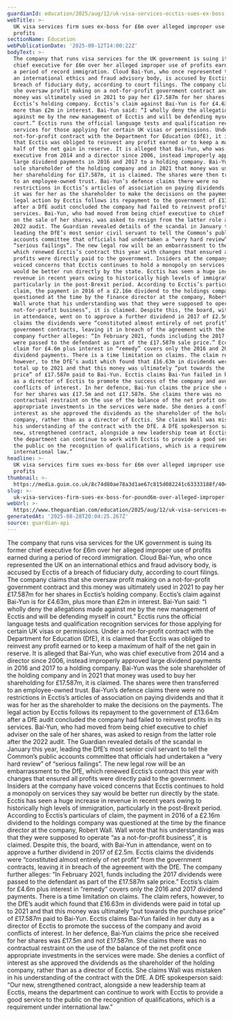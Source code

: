 ```yaml
---
guardianId: education/2025/aug/12/uk-visa-services-ecctis-sues-ex-boss
webTitle: >-
  UK visa services firm sues ex-boss for £6m over alleged improper use of
  profits
sectionName: Education
webPublicationDate: '2025-08-12T14:00:22Z'
bodyText: >-
  The company that runs visa services for the UK government is suing its former
  chief executive for £6m over her alleged improper use of profits earned during
  a period of record immigration. Cloud Bai-Yun, who once represented the UK on
  an international ethics and fraud advisory body, is accused by Ecctis of a
  breach of fiduciary duty, according to court filings. The company claims that
  she oversaw profit making on a not-for-profit government contract and this
  money was ultimately used in 2021 to pay her £17.587m for her shares in
  Ecctis’s holding company. Ecctis’s claim against Bai-Yun is for £4.63m, plus
  more than £2m in interest. Bai-Yun said: “I wholly deny the allegations made
  against me by the new management of Ecctis and will be defending myself in
  court.” Ecctis runs the official language tests and qualification recognition
  services for those applying for certain UK visas or permissions. Under a
  not-for-profit contract with the Department for Education (DfE), it is claimed
  that Ecctis was obliged to reinvest any profit earned or to keep a maximum of
  half of the net gain in reserve. It is alleged that Bai-Yun, who was chief
  executive from 2014 and a director since 2006, instead improperly approved
  large dividend payments in 2016 and 2017 to a holding company. Bai-Yun was the
  sole shareholder of the holding company and in 2021 that money was used to buy
  her shareholding for £17.587m, it is claimed. The shares were then transferred
  to an employee-owned trust. Bai-Yun’s defence claims there were no
  restrictions in Ecctis’s articles of association on paying dividends and that
  it was for her as the shareholder to make the decisions on the payments. The
  legal action by Ecctis follows its repayment to the government of £13.64m
  after a DfE audit concluded the company had failed to reinvest profits in its
  services. Bai-Yun, who had moved from being chief executive to chief adviser
  on the sale of her shares, was asked to resign from the latter role after the
  2022 audit. The Guardian revealed details of the scandal in January this year,
  leading the DfE’s most senior civil servant to tell the Common’s public
  accounts committee that officials had undertaken a “very hard review” of
  “serious failings”. The new legal row will be an embarrassment to the DfE,
  which renewed Ecctis’s contract this year with changes that ensured all
  profits were directly paid to the government. Insiders at the company have
  voiced concerns that Ecctis continues to hold a monopoly on services they say
  would be better run directly by the state. Ecctis has seen a huge increase in
  revenue in recent years owing to historically high levels of immigration,
  particularly in the post-Brexit period. According to Ecctis’s particulars of
  claim, the payment in 2016 of a £2.16m dividend to the holdings company was
  questioned at the time by the finance director at the company, Robert Wall.
  Wall wrote that his understanding was that they were supposed to operate “as a
  not-for-profit business”, it is claimed. Despite this, the board, with Bai-Yun
  in attendance, went on to approve a further dividend in 2017 of £2.5m. Ecctis
  claims the dividends were “constituted almost entirely of net profit” from the
  government contracts, leaving it in breach of the agreement with the DfE. The
  company further alleges: “In February 2021, funds including the 2017 dividends
  were passed to the defendant as part of the £17.587m sale price.” Ecctis’s
  claim for £4.6m plus interest in “remedy” covers only the 2016 and 2017
  dividend payments. There is a time limitation on claims. The claim refers,
  however, to the DfE’s audit which found that £16.63m in dividends were paid in
  total up to 2021 and that this money was ultimately “put towards the purchase
  price” of £17.587m paid to Bai-Yun. Ecctis claims Bai-Yun failed in her duty
  as a director of Ecctis to promote the success of the company and avoid
  conflicts of interest. In her defence, Bai-Yun claims the price she received
  for her shares was £17.5m and not £17.587m. She claims there was no
  contractual restraint on the use of the balance of the net profit once
  appropriate investments in the services were made. She denies a conflict of
  interest as she approved the dividends as the shareholder of the holding
  company, rather than as a director of Ecctis. She claims Wall was mistaken in
  his understanding of the contract with the DfE. A DfE spokesperson said: “Our
  new, strengthened contract, alongside a new leadership team at Ecctis, means
  the department can continue to work with Ecctis to provide a good service to
  the public on the recognition of qualifications, which is a requirement under
  international law.”
headline: >-
  UK visa services firm sues ex-boss for £6m over alleged improper use of
  profits
thumbnail: >-
  https://media.guim.co.uk/8c74d80ae78a3d1ae67c815d082241c63333188f/404_0_5000_4000/500.jpg
slug: >-
  uk-visa-services-firm-sues-ex-boss-for-pound6m-over-alleged-improper-use-of-profits
webUrl: >-
  https://www.theguardian.com/education/2025/aug/12/uk-visa-services-ecctis-sues-ex-boss
generatedAt: '2025-08-28T20:04:25.267Z'
source: guardian-api
---
```

The company that runs visa services for the UK government is suing its former chief executive for £6m over her alleged improper use of profits earned during a period of record immigration. Cloud Bai-Yun, who once represented the UK on an international ethics and fraud advisory body, is accused by Ecctis of a breach of fiduciary duty, according to court filings. The company claims that she oversaw profit making on a not-for-profit government contract and this money was ultimately used in 2021 to pay her £17.587m for her shares in Ecctis’s holding company. Ecctis’s claim against Bai-Yun is for £4.63m, plus more than £2m in interest. Bai-Yun said: “I wholly deny the allegations made against me by the new management of Ecctis and will be defending myself in court.” Ecctis runs the official language tests and qualification recognition services for those applying for certain UK visas or permissions. Under a not-for-profit contract with the Department for Education (DfE), it is claimed that Ecctis was obliged to reinvest any profit earned or to keep a maximum of half of the net gain in reserve. It is alleged that Bai-Yun, who was chief executive from 2014 and a director since 2006, instead improperly approved large dividend payments in 2016 and 2017 to a holding company. Bai-Yun was the sole shareholder of the holding company and in 2021 that money was used to buy her shareholding for £17.587m, it is claimed. The shares were then transferred to an employee-owned trust. Bai-Yun’s defence claims there were no restrictions in Ecctis’s articles of association on paying dividends and that it was for her as the shareholder to make the decisions on the payments. The legal action by Ecctis follows its repayment to the government of £13.64m after a DfE audit concluded the company had failed to reinvest profits in its services. Bai-Yun, who had moved from being chief executive to chief adviser on the sale of her shares, was asked to resign from the latter role after the 2022 audit. The Guardian revealed details of the scandal in January this year, leading the DfE’s most senior civil servant to tell the Common’s public accounts committee that officials had undertaken a “very hard review” of “serious failings”. The new legal row will be an embarrassment to the DfE, which renewed Ecctis’s contract this year with changes that ensured all profits were directly paid to the government. Insiders at the company have voiced concerns that Ecctis continues to hold a monopoly on services they say would be better run directly by the state. Ecctis has seen a huge increase in revenue in recent years owing to historically high levels of immigration, particularly in the post-Brexit period. According to Ecctis’s particulars of claim, the payment in 2016 of a £2.16m dividend to the holdings company was questioned at the time by the finance director at the company, Robert Wall. Wall wrote that his understanding was that they were supposed to operate “as a not-for-profit business”, it is claimed. Despite this, the board, with Bai-Yun in attendance, went on to approve a further dividend in 2017 of £2.5m. Ecctis claims the dividends were “constituted almost entirely of net profit” from the government contracts, leaving it in breach of the agreement with the DfE. The company further alleges: “In February 2021, funds including the 2017 dividends were passed to the defendant as part of the £17.587m sale price.” Ecctis’s claim for £4.6m plus interest in “remedy” covers only the 2016 and 2017 dividend payments. There is a time limitation on claims. The claim refers, however, to the DfE’s audit which found that £16.63m in dividends were paid in total up to 2021 and that this money was ultimately “put towards the purchase price” of £17.587m paid to Bai-Yun. Ecctis claims Bai-Yun failed in her duty as a director of Ecctis to promote the success of the company and avoid conflicts of interest. In her defence, Bai-Yun claims the price she received for her shares was £17.5m and not £17.587m. She claims there was no contractual restraint on the use of the balance of the net profit once appropriate investments in the services were made. She denies a conflict of interest as she approved the dividends as the shareholder of the holding company, rather than as a director of Ecctis. She claims Wall was mistaken in his understanding of the contract with the DfE. A DfE spokesperson said: “Our new, strengthened contract, alongside a new leadership team at Ecctis, means the department can continue to work with Ecctis to provide a good service to the public on the recognition of qualifications, which is a requirement under international law.”
